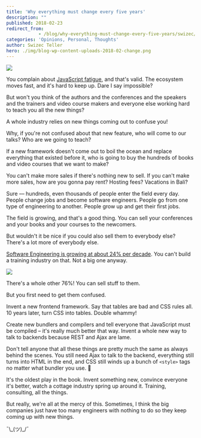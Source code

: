 ```yaml
---
title: 'Why everything must change every five years'
description: ""
published: 2018-02-23
redirect_from: 
            - /blog/why-everything-must-change-every-five-years/swizec/8212
categories: 'Opinions, Personal, Thoughts'
author: Swizec Teller
hero: ./img/blog-wp-content-uploads-2018-02-change.png
---
```

![](./img/blog-wp-content-uploads-2018-02-change.png)



You complain about [JavaScript fatigue](https://www.google.com/search?q=javascript+fatigue&oq=javascript+fatigue&aqs=chrome..69i57j0l3.2712j0j1&sourceid=chrome&ie=UTF-8), and that's valid. The ecosystem moves fast, and it's hard to keep up. Dare I say impossible?



But won't you think of the authors and the conferences and the speakers and the trainers and video course makers and everyone else working hard to teach you all the new things?



A whole industry relies on new things coming out to confuse you!



Why, if you're not confused about that new feature, who will come to our talks? Who are we going to teach?



If a new framework doesn't come out to boil the ocean and replace everything that existed before it, who is going to buy the hundreds of books and video courses that we want to make?



You can't make more sales if there's nothing new to sell. If you can't make more sales, how are you gonna pay rent? Hosting fees? Vacations in Bali?



Sure –– hundreds, even thousands of people enter the field every day. People change jobs and become software engineers. People go from one type of engineering to another. People grow up and get their first jobs.



The field is growing, and that's a good thing. You can sell your conferences and your books and your courses to the newcomers.



But wouldn't it be nice if you could also sell them to everybody else? There's a lot more of everybody else.



[Software Engineering is growing at about 24% per decade](https://www.bls.gov/ooh/computer-and-information-technology/software-developers.htm). You can't build a training industry on that. Not a big one anyway.



![](./img/media-cEYFeDKVPTmRgIG9fmo-giphy.gif)



There's a whole other 76%! You can sell stuff to them.



But you first need to get them confused.



Invent a new frontend framework. Say that tables are bad and CSS rules all. 10 years later, turn CSS into tables. Double whammy!



Create new bundlers and compilers and tell everyone that JavaScript must be compiled – it's really much better that way. Invent a whole new way to talk to backends because REST and Ajax are lame.



Don't tell anyone that all these things are pretty much the same as always behind the scenes. You still need Ajax to talk to the backend, everything still turns into HTML in the end, and CSS still winds up a bunch of `<style>` tags no matter what bundler you use. 🤫



It's the oldest play in the book. Invent something new, convince everyone it's better, watch a cottage industry spring up around it. Training, consulting, all the things.



But really, we're all at the mercy of this. Sometimes, I think the big companies just have too many engineers with nothing to do so they keep coming up with new things.



¯\\\_(ツ)\_/¯